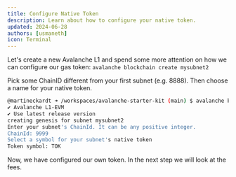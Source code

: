 ```yaml
---
title: Configure Native Token
description: Learn about how to configure your native token.
updated: 2024-06-28
authors: [usmaneth]
icon: Terminal
---
```


Let's create a new Avalanche L1 and spend some more attention on how we can configure our gas token: `avalanche blockchain create mysubnet2`

Pick some ChainID different from your first subnet (e.g. 8888). Then choose a name for your native token.

```bash
@martineckardt ➜ /workspaces/avalanche-starter-kit (main) $ avalanche blockchain create mysubnet2
✔ Avalanche L1-EVM
✔ Use latest release version
creating genesis for subnet mysubnet2
Enter your subnet's ChainId. It can be any positive integer.
ChainId: 9999
Select a symbol for your subnet's native token
Token symbol: TOK
```

Now, we have configured our own token. In the next step we will look at the fees.